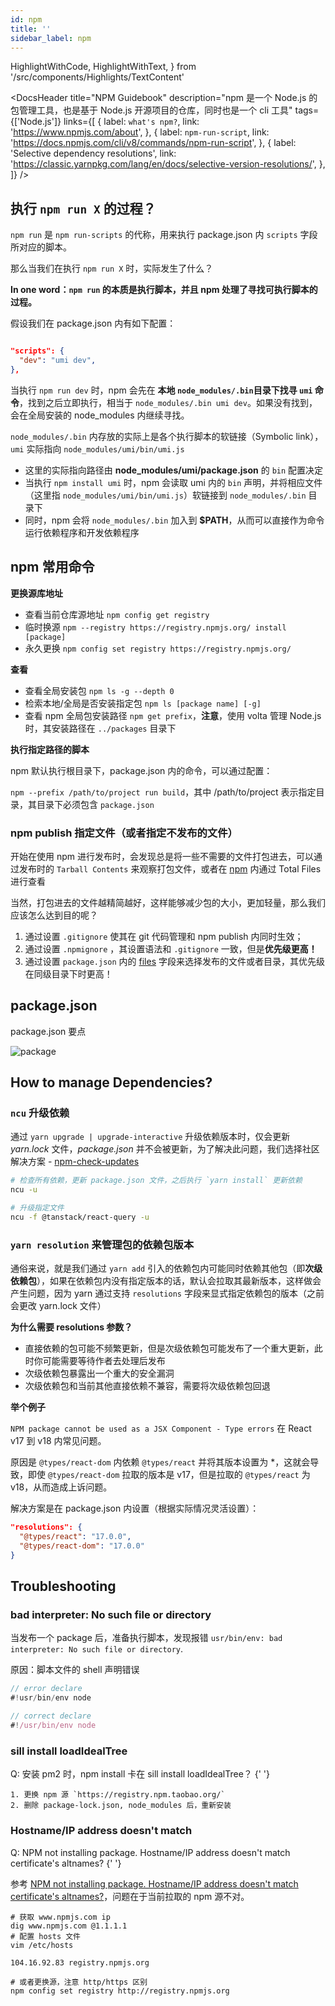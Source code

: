 ```yaml
---
id: npm
title: ''
sidebar_label: npm
---
```


  HighlightWithCode,
  HighlightWithText,
} from '/src/components/Highlights/TextContent'

<DocsHeader
  title="NPM Guidebook"
  description="npm 是一个 Node.js 的包管理工具，也是基于 Node.js 开源项目的仓库，同时也是一个 cli 工具"
  tags={['Node.js']}
  links={[
    {
      label: `what's npm?`,
      link: 'https://www.npmjs.com/about',
    },
    {
      label: `npm-run-script`,
      link: 'https://docs.npmjs.com/cli/v8/commands/npm-run-script',
    },
    {
      label: 'Selective dependency resolutions',
      link: 'https://classic.yarnpkg.com/lang/en/docs/selective-version-resolutions/',
    },
  ]}
/>

<!-- -->

## 执行 `npm run X` 的过程？

`npm run` 是 `npm run-scripts` 的代称，用来执行 package.json 内 `scripts` 字段所对应的脚本。

那么当我们在执行 `npm run X` 时，实际发生了什么？

**In one word：`npm run` 的本质是执行脚本，并且 npm 处理了寻找可执行脚本的过程。**

假设我们在 package.json 内有如下配置：

```json

"scripts": {
  "dev": "umi dev",
},

```

当执行 `npm run dev` 时，npm 会先在 **本地 `node_modules/.bin`目录下找寻 `umi` 命令**，找到之后立即执行，相当于 `node_modules/.bin umi dev`。如果没有找到，会在全局安装的 node_modules 内继续寻找。

`node_modules/.bin` 内存放的实际上是各个执行脚本的软链接（Symbolic link），`umi` 实际指向 `node_modules/umi/bin/umi.js`

- 这里的实际指向路径由 **node_modules/umi/package.json** 的 `bin` 配置决定
- 当执行 `npm install umi` 时，npm 会读取 umi 内的 `bin` 声明，并将相应文件（这里指 `node_modules/umi/bin/umi.js`）软链接到 `node_modules/.bin` 目录下
- 同时，npm 会将 `node_modules/.bin` 加入到 **$PATH**，从而可以直接作为命令运行依赖程序和开发依赖程序

## npm 常用命令

**更换源库地址**

- 查看当前仓库源地址 `npm config get registry`
- 临时换源 `npm --registry https://registry.npmjs.org/ install [package]`
- 永久更换 `npm config set registry https://registry.npmjs.org/`

**查看**

- 查看全局安装包 `npm ls -g --depth 0`
- 检索本地/全局是否安装指定包 `npm ls [package name] [-g]`
- 查看 npm 全局包安装路径 `npm get prefix`，**注意**，使用 volta 管理 Node.js 时，其安装路径在 `../packages` 目录下

**执行指定路径的脚本**

npm 默认执行根目录下，package.json 内的命令，可以通过配置：

`npm --prefix /path/to/project run build`，其中 /path/to/project 表示指定目录，其目录下必须包含 `package.json`

### npm publish 指定文件（或者指定不发布的文件）

开始在使用 npm 进行发布时，会发现总是将一些不需要的文件打包进去，可以通过发布时的 `Tarball Contents` 来观察打包文件，或者在 [npm](https://www.npmjs.com/) 内通过 Total Files 进行查看

当然，打包进去的文件越精简越好，这样能够减少包的大小，更加轻量，那么我们应该怎么达到目的呢？

1. 通过设置 `.gitignore` 使其在 git 代码管理和 npm publish 内同时生效；
2. 通过设置 `.npmignore` ，其设置语法和 `.gitignore` 一致，但是**优先级更高！**
3. 通过设置 `package.json` 内的 [files](https://docs.npmjs.com/cli/v7/configuring-npm/package-json#files) 字段来选择发布的文件或者目录，其优先级在同级目录下时更高！

## package.json

package.json 要点

![package](/img/server/package.json.png)

## How to manage Dependencies?

### `ncu` 升级依赖

通过 `yarn upgrade | upgrade-interactive` 升级依赖版本时，仅会更新 _yarn.lock_ 文件，_package.json_ 并不会被更新，为了解决此问题，我们选择社区解决方案 - [npm-check-updates](https://www.npmjs.com/package/npm-check-updates)

```bash
# 检查所有依赖，更新 package.json 文件，之后执行 `yarn install` 更新依赖
ncu -u

# 升级指定文件
ncu -f @tanstack/react-query -u
```

### `yarn resolution` 来管理包的依赖包版本

通俗来说，就是我们通过 `yarn add` 引入的依赖包内可能同时依赖其他包（即**次级依赖包**），如果在依赖包内没有指定版本的话，默认会拉取其最新版本，这样做会产生问题，因为 yarn 通过支持 `resolutions` 字段来显式指定依赖包的版本（之前会更改 yarn.lock 文件）

**为什么需要 resolutions 参数？**

- 直接依赖的包可能不频繁更新，但是次级依赖包可能发布了一个重大更新，此时你可能需要等待作者去处理后发布
- 次级依赖包暴露出一个重大的安全漏洞
- 次级依赖包和当前其他直接依赖不兼容，需要将次级依赖包回退

**举个例子**

`NPM package cannot be used as a JSX Component - Type errors` 在 React v17 到 v18 内常见问题。

原因是 `@types/react-dom` 内依赖 `@types/react` 并将其版本设置为 \*，这就会导致，即使 `@types/react-dom` 拉取的版本是 v17，但是拉取的 `@types/react` 为 v18，从而造成上诉问题。

解决方案是在 package.json 内设置（根据实际情况灵活设置）：

```json
"resolutions": {
  "@types/react": "17.0.0",
  "@types/react-dom": "17.0.0"
}
```

## Troubleshooting

### bad interpreter: No such file or directory

当发布一个 package 后，准备执行脚本，发现报错 `usr/bin/env: bad interpreter: No such file or directory`.

原因：脚本文件的 shell 声明错误

```js
// error declare
#!usr/bin/env node

// correct declare
#!/usr/bin/env node
```

### sill install loadIdealTree

<HighlightWithText>
  Q: 安装 pm2 时，npm install 卡在 sill install loadIdealTree？
</HighlightWithText>{' '}

```
1. 更换 npm 源 `https://registry.npm.taobao.org/`
2. 删除 package-lock.json, node_modules 后，重新安装
```

### Hostname/IP address doesn't match

<HighlightWithText>
  Q: NPM not installing package. Hostname/IP address doesn't match certificate's
  altnames?
</HighlightWithText>{' '}

参考 [NPM not installing package. Hostname/IP address doesn't match certificate's altnames?](https://stackoverflow.com/questions/52128212/npm-not-installing-package-hostname-ip-address-doesnt-match-certificates-altn)，问题在于当前拉取的 npm 源不对。

```shell
# 获取 www.npmjs.com ip
dig www.npmjs.com @1.1.1.1
# 配置 hosts 文件
vim /etc/hosts

104.16.92.83 registry.npmjs.org

# 或者更换源，注意 http/https 区别
npm config set registry http://registry.npmjs.org
```
